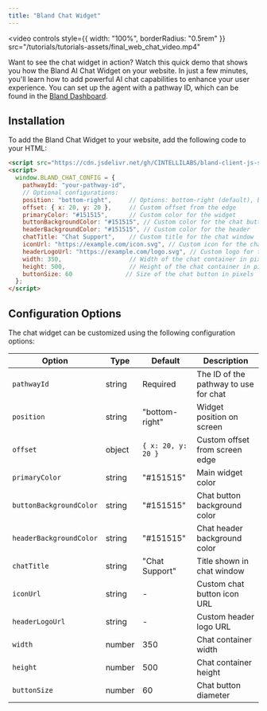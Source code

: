 ```yaml
---
title: "Bland Chat Widget"
---
```


<video 
  controls
  style={{ width: "100%", borderRadius: "0.5rem" }}
  src="/tutorials/tutorials-assets/final_web_chat_video.mp4"
>
  <track kind="captions" />
</video>

Want to see the chat widget in action? Watch this quick demo that shows you how the Bland AI Chat Widget on your website. In just a few minutes, you'll learn how to add powerful AI chat capabilities to enhance your user experience. You can set up the agent with a pathway ID, which can be found in the [Bland Dashboard](https://app.bland.ai/dashboard/convo-pathways).

## Installation

To add the Bland Chat Widget to your website, add the following code to your HTML:

```html
<script src="https://cdn.jsdelivr.net/gh/CINTELLILABS/bland-client-js-sdk@main/dist/lib/chat-widget.js"></script>
<script>
  window.BLAND_CHAT_CONFIG = {
    pathwayId: "your-pathway-id",
    // Optional configurations:
    position: "bottom-right",     // Options: bottom-right (default), bottom-left, top-right, top-left
    offset: { x: 20, y: 20 },     // Custom offset from the edge
    primaryColor: "#151515",      // Custom color for the widget
    buttonBackgroundColor: "#151515", // Custom color for the chat button
    headerBackgroundColor: "#151515", // Custom color for the header
    chatTitle: "Chat Support",    // Custom title for the chat window
    iconUrl: "https://example.com/icon.svg", // Custom icon for the chat button
    headerLogoUrl: "https://example.com/logo.svg", // Custom logo for the header
    width: 350,                   // Width of the chat container in pixels
    height: 500,                  // Height of the chat container in pixels
    buttonSize: 60               // Size of the chat button in pixels
  };
</script>
```

## Configuration Options

The chat widget can be customized using the following configuration options:

| Option | Type | Default | Description |
|--------|------|---------|-------------|
| `pathwayId` | string | Required | The ID of the pathway to use for chat |
| `position` | string | "bottom-right" | Widget position on screen |
| `offset` | object | `{ x: 20, y: 20 }` | Custom offset from screen edge |
| `primaryColor` | string | "#151515" | Main widget color |
| `buttonBackgroundColor` | string | "#151515" | Chat button background color |
| `headerBackgroundColor` | string | "#151515" | Chat header background color |
| `chatTitle` | string | "Chat Support" | Title shown in chat window |
| `iconUrl` | string | - | Custom chat button icon URL |
| `headerLogoUrl` | string | - | Custom header logo URL |
| `width` | number | 350 | Chat container width |
| `height` | number | 500 | Chat container height |
| `buttonSize` | number | 60 | Chat button diameter |